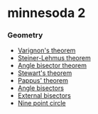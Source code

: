 # minnesoda 2

### Geometry

* [Varignon's theorem](/geometry/varignon-theorem)
* [Steiner-Lehmus theorem](/geometry/steiner-lehmus-theorem)
* [Angle bisector theorem](/geometry/angle-bisector-theorem)
* [Stewart's theorem](/geometry/stewart-theorem)
* [Pappus' theorem](/geometry/pappus-theorem)
* [Angle bisectors](/geometry/angle-bisectors)
* [External bisectors](/geometry/external-bisectors)
* [Nine point circle](/geometry/nine-point-circle)
